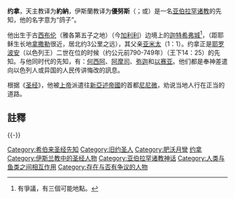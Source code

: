{{NPOV|time=2007-08-09T14:56:48Z}}
{{Infobox saint
|name=约拿
|birth_date=公元前9世纪 {{Citation needed|date=March 2014}}
|death_date=公元前8世纪 {{Citation needed|date=March 2014}}
|feast_day= 9月21日 – 罗马天主教<br /> 7月31日
|venerated_in= [[猶太教|猶太教]]<br />[[基督教|基督教]]<br />[[伊斯蘭教|伊斯蘭教]]
|image=Sistine jonah.jpg
|imagesize=250
|caption=在[[西斯汀小堂|西斯汀小堂]]展出的由[[米开朗基罗|米开朗基罗]]创作的“约拿”
|death_place=
|titles=先知
|beatified_date=
|beatified_place=
|beatified_by=
|canonized_date=
|canonized_place=
|canonized_by=
|attributes=
|patronage=
|major_shrine= [[伊拉克|伊拉克]][[摩苏尔|摩苏尔]]先知约拿之墓（被毁）
|suppressed_date=
|issues=
|prayer=
|prayer_attrib=
}}
'''约拿'''，天主教译为'''約納'''，伊斯蘭教译为'''優努斯'''（{{lang-he|יוֹנָה}}；{{lang-ar|يونس}}或{{lang|ar|يونان}}）是一名[[亚伯拉罕诸教|亚伯拉罕诸教]]的先知，他的名字意为“鸽子”。

他出生于古[[西布伦|西布伦]]（雅各第五子之地）（今[[加利利|加利利]]）边境上的[[迦特希弗城|迦特希弗城]]<ref>有爭議，有三個可能地點。</ref>，（距耶稣生长地[[拿撒勒|拿撒勒]]很近，居北约3公里之远），其父亲[[亚米太|亚米太]]（1：1）。约拿正是[[耶罗波安|耶罗波安]]（以色列王）二世在位的时候（约公元前790-749年）（王下14：25）的先知。与他同时代的先知，有：[[何西阿|何西阿]]、[[阿摩司|阿摩司]]、[[弥迦|弥迦]]和[[以赛亚|以赛亚]]。他们都是奉神差遣向以色列人或异国的人民传讲悔改的訊息。

根据《[[圣经|圣经]]》，他被[[耶和華|上帝]]派遣往[[新亞述帝國|新亞述帝國]]的首都[[尼尼微|尼尼微]]，劝说当地人行在正当的道路。

== 註釋 ==
{{reflist}}

{{-}}
{{伊斯兰教先知}}

{{天主教聖人}}
[[Category:希伯来圣经先知|Category:希伯来圣经先知]]
[[Category:旧约圣人|Category:旧约圣人]]
[[Category:肥沃月彎|Category:肥沃月彎]]
[[Category:约拿|]]
[[Category:伊斯兰教中的圣经人物|Category:伊斯兰教中的圣经人物]]
[[Category:亚伯拉罕诸教神话|Category:亚伯拉罕诸教神话]]
[[Category:人类与鱼类之间相互作用|Category:人类与鱼类之间相互作用]]
[[Category:存在与否有争议的人物|Category:存在与否有争议的人物]]